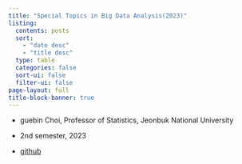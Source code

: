 ```yaml
---
title: "Special Topics in Big Data Analysis(2023)"
listing:
  contents: posts
  sort: 
    - "date desc"
    - "title desc"
  type: table
  categories: false
  sort-ui: false
  filter-ui: false
page-layout: full
title-block-banner: true
---
```


- guebin Choi, Professor of Statistics, Jeonbuk National University

- 2nd semester, 2023

- [github](https://guebin.github.io/STBDA2023/)
